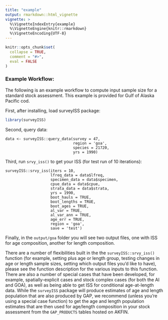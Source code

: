 ```yaml
---
title: "example"
output: rmarkdown::html_vignette
vignette: >
  %\VignetteIndexEntry{example}
  %\VignetteEngine{knitr::rmarkdown}
  %\VignetteEncoding{UTF-8}
---
```


```r
knitr::opts_chunk$set(
  collapse = TRUE,
  comment = "#>",
  eval = FALSE
)
```



### Example Workflow:

The following is an example workflow to compute input sample size for a standard stock assessment. This example is provided for Gulf of Alaska Pacific cod.

First, after installing, load surveyISS package:

```r
library(surveyISS)
```

Second, query data:
```
data <- surveyISS::query_data(survey = 47, 
                              region = 'goa', 
                              species = 21720, 
                              yrs = 1990)
```
Third, run `srvy_iss()` to get your ISS (for test run of 10 iterations):
```
surveyISS::srvy_iss(iters = 10, 
                    lfreq_data = data$lfreq,
                    specimen_data = data$specimen, 
                    cpue_data = data$cpue, 
                    strata_data = data$strata,
                    yrs = 1990,  
                    boot_hauls = TRUE, 
                    boot_lengths = TRUE, 
                    boot_ages = TRUE, 
                    al_var = TRUE, 
                    al_var_ann = TRUE, 
                    age_err = TRUE,
                    region = 'goa', 
                    save = 'test')
```
Finally, in the `output/goa` folder you will see two output files, one with ISS for age composition, another for length composition.

There are a number of flexibilities built in the the `surveyISS::srvy_iss()` function (for example, setting plus age or length group, testing changes in age or length sample sizes, setting which output files you'd like to have), please see the function description for the various inputs to this function. 
There are also a number of special cases that have been developed, for example, spatially-explicit cases and stock complex cases (for both the AI and GOA), as well as being able to get ISS for conditional age-at-length data.
While the `surveyISS` package will produce estimates of age and length population that are also produced by GAP, we recommend (unless you're using a special case function) to get the age and length population estimates that are then used for age/length composition in your stock assessment from the `GAP_PRODUCTS` tables hosted on AKFIN.
